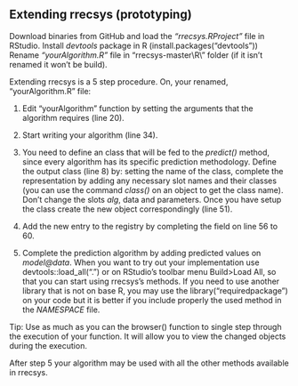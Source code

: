 <!--
%\VignetteEngine{knitr::knitr}
%\VignetteIndexEntry{Extendind rrecsys}
-->

## Extending rrecsys (prototyping)

Download binaries from GitHub and load the _“rrecsys.RProject”_ file in RStudio. Install _devtools_ package in R (install.packages("devtools"))
Rename _“yourAlgorithm.R”_ file in "rrecsys-master\\R\\" folder (if it isn't renamed it won't be build).

Extending rrecsys is a 5 step procedure. On, your renamed, “yourAlgorithm.R”  file:

1.	Edit “yourAlgorithm” function by setting the arguments that the algorithm requires (line 20).

2.	Start writing your algorithm (line 34).

3.	You need to define an class that will be fed to the _predict()_ method, since every algorithm has its specific prediction methodology.
Define the output class (line 8) by: setting the name of the class, complete the representation by adding any necessary slot names and their classes (you can use the command _class()_ on an object to get the class name). Don’t change the slots _alg_, data and parameters. 
Once you have setup the class create the new object correspondingly (line 51).

4.	Add the new entry to the registry by completing the field on line 56 to 60.

5.	Complete the prediction algorithm by adding predicted values on _model@data_.
When you want to try out your implementation use devtools::load_all(".") or on RStudio’s toolbar menu Build>Load All, so that you can start using rrecsys’s methods.
If you need to use another library that is not on base R, you may use the library("requiredpackage") on your code but it is better if you include properly the used method in the _NAMESPACE_ file.

Tip: Use as much as you can the browser() function to single step through the execution of your function. It will allow you to view the changed objects during the execution.

After step 5 your algorithm may be used with all the other methods available in rrecsys.
